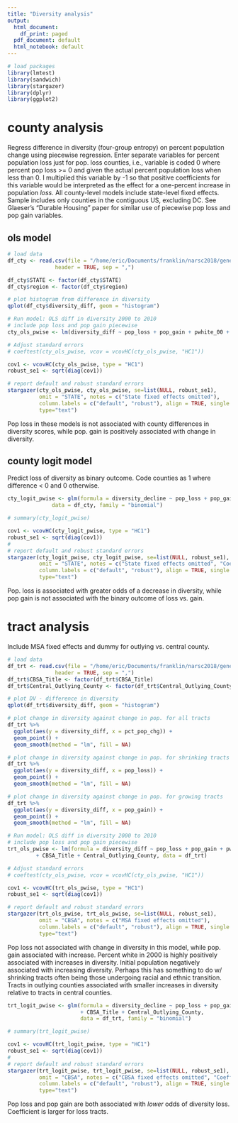 ```yaml
---
title: "Diversity analysis"
output:
  html_document:
    df_print: paged
  pdf_document: default
  html_notebook: default
---
```


```r
# load packages
library(lmtest)
library(sandwich)
library(stargazer)
library(dplyr)
library(ggplot2)
```

# county analysis

Regress difference in diversity (four-group entropy) on percent population change using piecewise regression. Enter separate variables for percent population loss just for pop. loss counties, i.e., variable is coded 0 where percent pop loss >= 0 and given the actual percent population loss when less than 0. I multiplied this variable by -1 so that positive coefficients for this variable would be interpreted as the effect for a one-percent increase in population _loss_. All county-level models include state-level fixed effects. Sample includes only counties in the contiguous US, excluding DC. See Glaeser's "Durable Housing" paper for similar use of piecewise pop loss and pop gain variables.


## ols model

```r
# load data
df_cty <- read.csv(file = "/home/eric/Documents/franklin/narsc2018/generated_data/county_regression_data.csv",
               header = TRUE, sep = ",")

df_cty$STATE <- factor(df_cty$STATE)
df_cty$region <- factor(df_cty$region)
```


```r
# plot histogram from difference in diversity
qplot(df_cty$diversity_diff, geom = "histogram")
```

```r
# Run model: OLS diff in diversity 2000 to 2010
# include pop loss and pop gain piecewise
cty_ols_pwise <- lm(diversity_diff ~ pop_loss + pop_gain + pwhite_00 + log(pop00) + STATE , data = df_cty)
```

```r
# Adjust standard errors
# coeftest(cty_ols_pwise, vcov = vcovHC(cty_ols_pwise, "HC1"))

cov1 <- vcovHC(cty_ols_pwise, type = "HC1")
robust_se1 <- sqrt(diag(cov1))

# report default and robust standard errors
stargazer(cty_ols_pwise, cty_ols_pwise, se=list(NULL, robust_se1), 
          omit = "STATE", notes = c("State fixed effects omitted"),
          column.labels = c("default", "robust"), align = TRUE, single.row = TRUE,
          type="text")
```

Pop loss in these models is not associated with county differences in diversity scores, while pop. gain is positively associated with change in diversity.

## county logit model

Predict loss of diversity as binary outcome. Code counties as 1 where difference < 0 and 0 otherwise.

```r
cty_logit_pwise <- glm(formula = diversity_decline ~ pop_loss + pop_gain + pwhite_00 + log(pop00) + STATE, 
              data = df_cty, family = "binomial")

# summary(cty_logit_pwise)

cov1 <- vcovHC(cty_logit_pwise, type = "HC1")
robust_se1 <- sqrt(diag(cov1))
# 
# report default and robust standard errors
stargazer(cty_logit_pwise, cty_logit_pwise, se=list(NULL, robust_se1), 
          omit = "STATE", notes = c("State fixed effects omitted", "Coeffs are untransformed logits"),
          column.labels = c("default", "robust"), align = TRUE, single.row = TRUE,
          type="text")
```

Pop. loss is associated with greater odds of a decrease in diversity, while pop gain is not associated with the binary outcome of loss vs. gain.

# tract analysis

Include MSA fixed effects and dummy for outlying vs. central county.

```r
# load data
df_trt <- read.csv(file = "/home/eric/Documents/franklin/narsc2018/generated_data/tract_regression_data.csv",
               header = TRUE, sep = ",")
df_trt$CBSA_Title <- factor(df_trt$CBSA_Title)
df_trt$Central_Outlying_County <- factor(df_trt$Central_Outlying_County)
```

```r
# plot DV - difference in diversity
qplot(df_trt$diversity_diff, geom = "histogram")
```

```r
# plot change in diversity against change in pop. for all tracts
df_trt %>%
  ggplot(aes(y = diversity_diff, x = pct_pop_chg)) +
  geom_point() + 
  geom_smooth(method = "lm", fill = NA)
```

```r
# plot change in diversity against change in pop. for shrinking tracts
df_trt %>%
  ggplot(aes(y = diversity_diff, x = pop_loss)) +
  geom_point() + 
  geom_smooth(method = "lm", fill = NA)
```

```r
# plot change in diversity against change in pop. for growing tracts
df_trt %>%
  ggplot(aes(y = diversity_diff, x = pop_gain)) +
  geom_point() + 
  geom_smooth(method = "lm", fill = NA)
```

```r
# Run model: OLS diff in diversity 2000 to 2010
# include pop loss and pop gain piecewise
trt_ols_pwise <- lm(formula = diversity_diff ~ pop_loss + pop_gain + pwhite_00 + log(pop00) 
         + CBSA_Title + Central_Outlying_County, data = df_trt)

# Adjust standard errors
# coeftest(cty_ols_pwise, vcov = vcovHC(cty_ols_pwise, "HC1"))

cov1 <- vcovHC(trt_ols_pwise, type = "HC1")
robust_se1 <- sqrt(diag(cov1))

# report default and robust standard errors
stargazer(trt_ols_pwise, trt_ols_pwise, se=list(NULL, robust_se1), 
          omit = "CBSA", notes = c("MSA fixed effects omitted"),
          column.labels = c("default", "robust"), align = TRUE, single.row = TRUE,
          type="text")
```

Pop loss not associated with change in diversity in this model, while pop. gain associated with increase. Percent white in 2000 is highly positively associated with increases in diversity. Initial population negatively associated with increasing diversity. Perhaps this has something to do w/ shrinking tracts often being those undergoing racial and ethnic transition. Tracts in outlying counties associated with smaller increases in diversity relative to tracts in central counties.  

```r
trt_logit_pwise <- glm(formula = diversity_decline ~ pop_loss + pop_gain + pwhite_00 + log(pop00)
                       + CBSA_Title + Central_Outlying_County, 
                       data = df_trt, family = "binomial")

# summary(trt_logit_pwise)

cov1 <- vcovHC(trt_logit_pwise, type = "HC1")
robust_se1 <- sqrt(diag(cov1))
# 
# report default and robust standard errors
stargazer(trt_logit_pwise, trt_logit_pwise, se=list(NULL, robust_se1),
          omit = "CBSA", notes = c("CBSA fixed effects omitted", "Coeffs are untransformed logits"),
          column.labels = c("default", "robust"), align = TRUE, single.row = TRUE,
          type="text")
```

Pop loss and pop gain are both associated with _lower_ odds of diversity loss. Coefficient is larger for loss tracts.